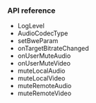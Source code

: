 <PlatformWrapper platform="android">

### API reference

- <Link to="{{Global.MA_SDK_API_REF_ANDROID}}/classio_1_1agora_1_1rtc_1_1_agora_rtc_service_1_1_log_level.html">LogLevel</Link>

- <Link to="{{Global.MA_SDK_API_REF_ANDROID}}/classio_1_1agora_1_1rtc_1_1_agora_rtc_service_1_1_audio_codec_type.html">AudioCodecType</Link>

- <Link to="{{Global.MA_SDK_API_REF_ANDROID}}/classio_1_1agora_1_1rtc_1_1_agora_rtc_service.html#aaef5ac6c2de342b7999686b9c61ded44">setBweParam</Link>

- <Link to="{{Global.MA_SDK_API_REF_ANDROID}}/interfaceio_1_1agora_1_1rtc_1_1_agora_rtc_events.html#a1e4b25b017cdb624f1083d9a1d7a9f47">onTargetBitrateChanged</Link>

- <Link to="{{Global.MA_SDK_API_REF_ANDROID}}/interfaceio_1_1agora_1_1rtc_1_1_agora_rtc_events.html#acb31baf6018383eeedb6bb8c9aecc315">onUserMuteAudio</Link>

- <Link to="{{Global.MA_SDK_API_REF_ANDROID}}/interfaceio_1_1agora_1_1rtc_1_1_agora_rtc_events.html#a78a9ff37d58c5cc59c7becd01bacc71d">onUserMuteVideo</Link>

- <Link to="{{Global.MA_SDK_API_REF_ANDROID}}/classio_1_1agora_1_1rtc_1_1_agora_rtc_service.html#af006e362e612bdb98adc95bdc08eefd9">muteLocalAudio</Link>

- <Link to="{{Global.MA_SDK_API_REF_ANDROID}}/classio_1_1agora_1_1rtc_1_1_agora_rtc_service.html#aabcc6ac3658ef50df7e947607c51e2f2">muteLocalVideo</Link>

- <Link to="{{Global.MA_SDK_API_REF_ANDROID}}/classio_1_1agora_1_1rtc_1_1_agora_rtc_service.html#a47a7f426c467d93e03f3f51291fe85b4">muteRemoteAudio</Link>

- <Link to="{{Global.MA_SDK_API_REF_ANDROID}}/classio_1_1agora_1_1rtc_1_1_agora_rtc_service.html#a2a7361457f57b9673d217afa1f2d3fcc">muteRemoteVideo</Link>
</PlatformWrapper>
